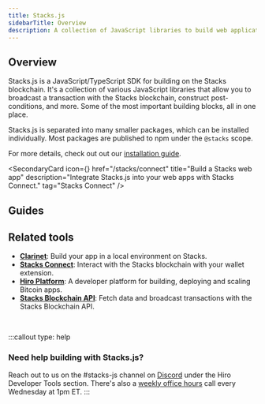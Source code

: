 ```yaml
---
title: Stacks.js
sidebarTitle: Overview
description: A collection of JavaScript libraries to build web applications on Stacks.
---
```


## Overview

Stacks.js is a JavaScript/TypeScript SDK for building on the Stacks blockchain. It's a collection of various JavaScript libraries that allow you to broadcast a transaction with the Stacks blockchain, construct post-conditions, and more. Some of the most important building blocks, all in one place.

Stacks.js is separated into many smaller packages, which can be installed individually. Most packages are published to npm under the `@stacks` scope.

For more details, check out out our [installation guide](/reference/stacks.js/installation).

<SecondaryCard
  icon={<Globe/>}
  href="/stacks/connect"
  title="Build a Stacks web app"
  description="Integrate Stacks.js into your web apps with Stacks Connect."
  tag="Stacks Connect"
/>

## Guides

<Cards>
  <SecondaryCard
    href="/stacks/stacks.js/guides/broadcast-transactions"
    title="Broadcast transactions"
    description="Create and broadcast transactions using Stacks.js builder and helper functions."
  />
  <SecondaryCard
    href="/stacks/stacks.js/guides/post-conditions"
    title="Constructing post-conditions"
    description="Build post-conditions into your smart contracts and safe-guard your users."
  />
</Cards>

## Related tools

- **[Clarinet](/tools/clarinet)**: Build your app in a local environment on Stacks.
- **[Stacks Connect](/reference/stacks.js/connect-wallet)**: Interact with the Stacks blockchain with your wallet extension.
- **[Hiro Platform](https://platform.hiro.so/)**: A developer platform for building, deploying and scaling Bitcoin apps.
- **[Stacks Blockchain API](/apis/stacks-blockchain-api)**: Fetch data and broadcast transactions with the Stacks Blockchain API.

<br />

:::callout
type: help
### Need help building with Stacks.js?
Reach out to us on the <span className="font-bold">#stacks-js</span> channel on [Discord](https://stacks.chat/) under the Hiro Developer Tools section. There's also a [weekly office hours](https://www.addevent.com/event/kI22007085) call every Wednesday at 1pm ET.
:::
